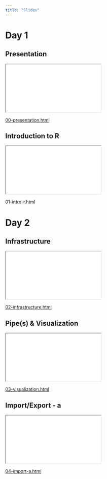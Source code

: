 ```yaml
---
title: "Slides"
---
```


# Day 1

::: panel-tabset
## Presentation

::: center
```{=html}
<iframe class="slide-deck" src="_day-one/slide/00-presentation.html"></iframe>
```
[00-presentation.html](_day-one/slide/00-presentation.html)
:::

## Introduction to R

::: center
```{=html}
<iframe class="slide-deck" src="_day-one/slide/01-intro-r.html"></iframe>
```
[01-intro-r.html](_day-one/slide/01-intro-r.html)

:::

:::




# Day 2

::: panel-tabset
## Infrastructure

::: center
```{=html}
<iframe class="slide-deck" src="_day-two/slide/02-infrastructure.html"></iframe>
```
[02-infrastructure.html](_day-two/slide/02-infrastructure.html)

:::

## Pipe(s) & Visualization

::: {.center}
```{=html}
<iframe class="slide-deck" src="_day-two/slide/03-visualization.html"></iframe>
```
[03-visualization.html](_day-two/slide/03-visualization.html)
:::


## Import/Export - a

::: {.center}
```{=html}
<iframe class="slide-deck" src="_day-two/slide/04-import-a.html"></iframe>
```
[04-import-a.html](_day-two/slide/04-import-a.html)

:::
:::


<!-- # Day 3 -->

<!-- ::: panel-tabset -->

<!-- ## Import/Export - b-->

<!-- ::: {.center} -->
<!-- ```{=html} -->
<!-- <iframe class="slide-deck" src="_day-three/slide/04-import-b.html"></iframe> -->
<!-- ``` -->
<!-- [04-import-b.html](_day-three/slide/04-import-b.html) -->
<!-- ::: -->

<!-- ## Transform (data sets) -->

<!-- ::: {.center} -->
<!-- ```{=html} -->
<!-- <iframe class="slide-deck" src="_day-three/slide/05-transform-dbs.html"></iframe> -->
<!-- ``` -->
<!-- [05-transform-dbs.html](_day-three/slide/05-transform-dbs.html) -->
<!-- ::: -->
<!-- ::: -->


<!-- # Day 4 -->

<!-- ::: panel-tabset -->

<!-- ## Summary tables -->

<!-- ::: {.center} -->
<!-- ```{=html} -->
<!-- <iframe class="slide-deck" src="_day-four/slide/06-gtsummary.html"></iframe> -->
<!-- ``` -->
<!-- [06-gtsummary.html](_day-four/slide/06-gtsummary.html) -->
<!-- ::: -->


<!-- ## Transform (Types) -->

<!-- ::: {.center} -->
<!-- ```{=html} -->
<!-- <iframe class="slide-deck" src="_day-four/slide/05-transform-types.html"></iframe> -->
<!-- ``` -->
<!-- [05-transform-types.html](_day-four/slide/05-transform-types.html) -->
<!-- ::: -->



<!-- ## Communicate -->

<!-- ::: {.center} -->
<!-- ```{=html} -->
<!-- <iframe class="slide-deck" src="_day-four/slide/07-quarto.html"></iframe> -->
<!-- [07-quarto.html](_day-four/slide/07-quarto.html) -->
<!-- ``` -->
<!-- ::: -->

<!-- ## Finale -->

<!-- ::: {.center} -->
<!-- ```{=html} -->
<!-- <iframe class="slide-deck" src="_day-four/slide/08-finale.html"></iframe> -->
<!-- ``` -->
<!-- [08-finale.html](_day-four/slide/08-finale.html) -->
<!-- ::: -->

<!-- ::: -->

